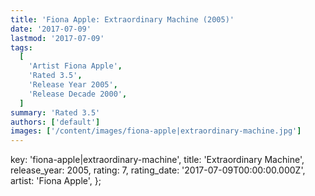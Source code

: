```yaml
---
title: 'Fiona Apple: Extraordinary Machine (2005)'
date: '2017-07-09'
lastmod: '2017-07-09'
tags:
  [
    'Artist Fiona Apple',
    'Rated 3.5',
    'Release Year 2005',
    'Release Decade 2000',
  ]
summary: 'Rated 3.5'
authors: ['default']
images: ['/content/images/fiona-apple|extraordinary-machine.jpg']
---
```


  key: 'fiona-apple|extraordinary-machine',
  title: 'Extraordinary Machine',
  release_year: 2005,
  rating: 7,
  rating_date: '2017-07-09T00:00:00.000Z',
  artist: 'Fiona Apple',
};

<MusicRating data={data} />
